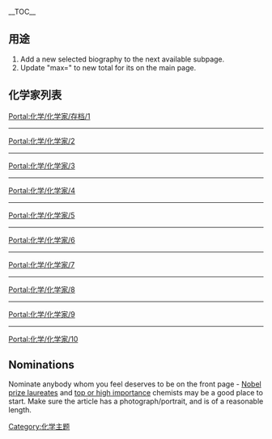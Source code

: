 __TOC__
== 用途 ==
# Add a new selected biography to the next available subpage.
# Update "max=" to new total for its {{tl|Random portal component}} on the main page.

== 化学家列表 ==

[[Portal:化学/化学家/存档/1|Portal:化学/化学家/存档/1]]
{{Portal:化学/化学家/存档/1}}
----
[[Portal:化学/化学家/2|Portal:化学/化学家/2]]
{{Portal:化学/化学家/2}}
----
[[Portal:化学/化学家/3|Portal:化学/化学家/3]]
{{Portal:化学/化学家/3}}
----
[[Portal:化学/化学家/4|Portal:化学/化学家/4]]
{{Portal:化学/化学家/4}}
----
[[Portal:化学/化学家/5|Portal:化学/化学家/5]]
{{Portal:化学/化学家/5}}
----
[[Portal:化学/化学家/6|Portal:化学/化学家/6]]
{{Portal:化学/化学家/6}}
----
[[Portal:化学/化学家/7|Portal:化学/化学家/7]]
{{Portal:化学/化学家/7}}
----
[[Portal:化学/化学家/8|Portal:化学/化学家/8]]
{{Portal:化学/化学家/8}}
----
[[Portal:化学/化学家/9|Portal:化学/化学家/9]]
{{Portal:化学/化学家/9}}
----
[[Portal:化学/化学家/10|Portal:化学/化学家/10]]
{{Portal:化学/化学家/10}}

== Nominations ==
Nominate anybody whom you feel deserves to be on the front page - [[Nobel_Prize_in_Chemistry|Nobel prize laureates]] and [[Wikipedia:Version_1.0_Editorial_Team/Chemistry_articles_by_quality|top or high importance]] chemists may be a good place to start. Make sure the article has a photograph/portrait, and is of a reasonable length. 


<!-- please keep nominations above this line -->
[[Category:化学主题|Category:化学主题]]